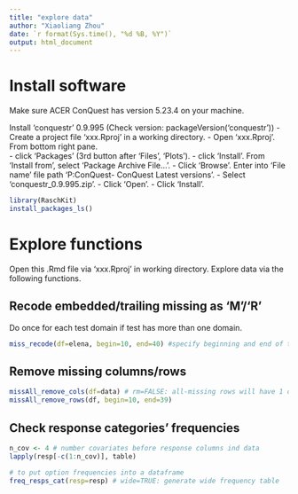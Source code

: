 ```yaml
---
title: "explore data"
author: "Xiaoliang Zhou"
date: `r format(Sys.time(), "%d %B, %Y")`
output: html_document
---
```


# Install software

Make sure ACER ConQuest has version 5.23.4 on your machine.

Install 'conquestr' 0.9.995 (Check version: packageVersion('conquestr'))
  - Create a project file 'xxx.Rproj' in a working directory.
  - Open 'xxx.Rproj'. From bottom right pane.    
    - click 'Packages' (3rd button after 'Files', 'Plots').
    - click 'Install'. From 'Install from', select 'Package Archive File...'.
    - Click 'Browse'. Enter into 'File name' file path 
      'P:\ACER ConQuest\Admin\InHouse - ConQuest Latest versions\conquestr\old'.
    - Select 'conquestr_0.9.995.zip'. 
    - Click 'Open'. 
    - Click 'Install'.

```r
library(RaschKit)
install_packages_ls()
```

# Explore functions

Open this .Rmd file via 'xxx.Rproj' in working directory. Explore data via 
the following functions.

## Recode embedded/trailing missing as 'M'/'R'

Do once for each test domain if test has more than one domain.

```r
miss_recode(df=elena, begin=10, end=40) #specify beginning and end of test section
```

## Remove missing columns/rows

```r
missAll_remove_cols(df=data) # rm=FALSE: all-missing rows will have 1 on 'flag_miss'
missAll_remove_rows(df, begin=10, end=39) 
```

## Check response categories' frequencies

```r
n_cov <- 4 # number covariates before response columns ind data
lapply(resp[-c(1:n_cov)], table) 

# to put option frequencies into a dataframe
freq_resps_cat(resp=resp) # wide=TRUE: generate wide frequency table
```